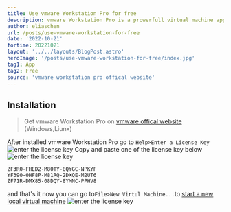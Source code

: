 ```yaml
---
title: Use vmware Workstation Pro for free
description: vmware Workstation Pro is a prowerfull virtual machine application on Windows and Liunx platform
author: eliaschen
url: /posts/use-vmware-workstation-for-free
date: '2022-10-21'
fortime: 20221021
layout: '../../layouts/BlogPost.astro'
heroImage: '/posts/use-vmware-workstation-for-free/index.jpg'
tag1: App
tag2: Free
source: 'vmware workstation pro offical website'
---
```

## Installation
> Get vmware Workstation Pro on [vmware offical website](https://www.vmware.com/products/workstation-pro/workstation-pro-evaluation.html) (Windows,Liunx)

After installed vmware Workstation Pro go to `Help>Enter a License Key`
![enter the license key](/posts/use-vmware-workstation-for-free/navhelp.png)
Copy and paste one of the license key below
![enter the license key](/posts/use-vmware-workstation-for-free/enterlicensekey.png)
```
ZF3R0-FHED2-M80TY-8QYGC-NPKYF
YF390-0HF8P-M81RQ-2DXQE-M2UT6
ZF71R-DMX85-08DQY-8YMNC-PPHV8
```
and that's it now you can go to`File>New Virtul Machine...`to [start a new local virtual machine](https://www.eliaschen.dev/posts/vmware-add-new-virtul-machine) 
![enter the license key](/posts/use-vmware-workstation-for-free/createnew.png)
